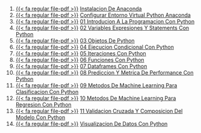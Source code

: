 1. [{{< fa regular file-pdf >}}](https://achalmaedison.netlify.app/programacion-software/python/2020-06-19-instalacion-de-anaconda/index.pdf) [Instalacion De Anaconda](https://achalmaedison.netlify.app/programacion-software/python/2020-06-19-instalacion-de-anaconda)
2. [{{< fa regular file-pdf >}}](https://achalmaedison.netlify.app/programacion-software/python/2020-06-20-configurar-entorno-virtual-python-anaconda/index.pdf) [Configurar Entorno Virtual Python Anaconda](https://achalmaedison.netlify.app/programacion-software/python/2020-06-20-configurar-entorno-virtual-python-anaconda)
3. [{{< fa regular file-pdf >}}](https://achalmaedison.netlify.app/programacion-software/python/2021-04-17-01-introducion-a-la-programacion-con-python/index.pdf) [01 Introducion A La Programacion Con Python](https://achalmaedison.netlify.app/programacion-software/python/2021-04-17-01-introducion-a-la-programacion-con-python)
4. [{{< fa regular file-pdf >}}](https://achalmaedison.netlify.app/programacion-software/python/2021-05-31-02-variables-expresiones-y-statements-con-python/index.pdf) [02 Variables Expresiones Y Statements Con Python](https://achalmaedison.netlify.app/programacion-software/python/2021-05-31-02-variables-expresiones-y-statements-con-python)
5. [{{< fa regular file-pdf >}}](https://achalmaedison.netlify.app/programacion-software/python/2021-06-07-03-objetos-de-python/index.pdf) [03 Objetos De Python](https://achalmaedison.netlify.app/programacion-software/python/2021-06-07-03-objetos-de-python)
6. [{{< fa regular file-pdf >}}](https://achalmaedison.netlify.app/programacion-software/python/2021-06-14-04-ejecucion-condicional-con-python/index.pdf) [04 Ejecucion Condicional Con Python](https://achalmaedison.netlify.app/programacion-software/python/2021-06-14-04-ejecucion-condicional-con-python)
7. [{{< fa regular file-pdf >}}](https://achalmaedison.netlify.app/programacion-software/python/2021-06-21-05-iteraciones-con-python/index.pdf) [05 Iteraciones Con Python](https://achalmaedison.netlify.app/programacion-software/python/2021-06-21-05-iteraciones-con-python)
8. [{{< fa regular file-pdf >}}](https://achalmaedison.netlify.app/programacion-software/python/2021-08-16-06-funciones-con-python/index.pdf) [06 Funciones Con Python](https://achalmaedison.netlify.app/programacion-software/python/2021-08-16-06-funciones-con-python)
9. [{{< fa regular file-pdf >}}](https://achalmaedison.netlify.app/programacion-software/python/2021-08-23-07-dataframes-con-python/index.pdf) [07 Dataframes Con Python](https://achalmaedison.netlify.app/programacion-software/python/2021-08-23-07-dataframes-con-python)
10. [{{< fa regular file-pdf >}}](https://achalmaedison.netlify.app/programacion-software/python/2021-11-29-08-prediccion-y-metrica-de-performance-con-python/index.pdf) [08 Prediccion Y Metrica De Performance Con Python](https://achalmaedison.netlify.app/programacion-software/python/2021-11-29-08-prediccion-y-metrica-de-performance-con-python)
11. [{{< fa regular file-pdf >}}](https://achalmaedison.netlify.app/programacion-software/python/2021-12-06-09-metodos-de-machine-learning-para-clasificacion-con-python/index.pdf) [09 Metodos De Machine Learning Para Clasificacion Con Python](https://achalmaedison.netlify.app/programacion-software/python/2021-12-06-09-metodos-de-machine-learning-para-clasificacion-con-python)
12. [{{< fa regular file-pdf >}}](https://achalmaedison.netlify.app/programacion-software/python/2021-12-13-10-metodos-de-machine-learning-para-regresion-con-python/index.pdf) [10 Metodos De Machine Learning Para Regresion Con Python](https://achalmaedison.netlify.app/programacion-software/python/2021-12-13-10-metodos-de-machine-learning-para-regresion-con-python)
13. [{{< fa regular file-pdf >}}](https://achalmaedison.netlify.app/programacion-software/python/2022-10-31-11-validacion-cruzada-y-composicion-del-modelo-con-python/index.pdf) [11 Validacion Cruzada Y Composicion Del Modelo Con Python](https://achalmaedison.netlify.app/programacion-software/python/2022-10-31-11-validacion-cruzada-y-composicion-del-modelo-con-python)
14. [{{< fa regular file-pdf >}}](https://achalmaedison.netlify.app/programacion-software/python/2025-05-10-visualizacion-de-datos-con-python/index.pdf) [Visualizacion De Datos Con Python](https://achalmaedison.netlify.app/programacion-software/python/2025-05-10-visualizacion-de-datos-con-python)
